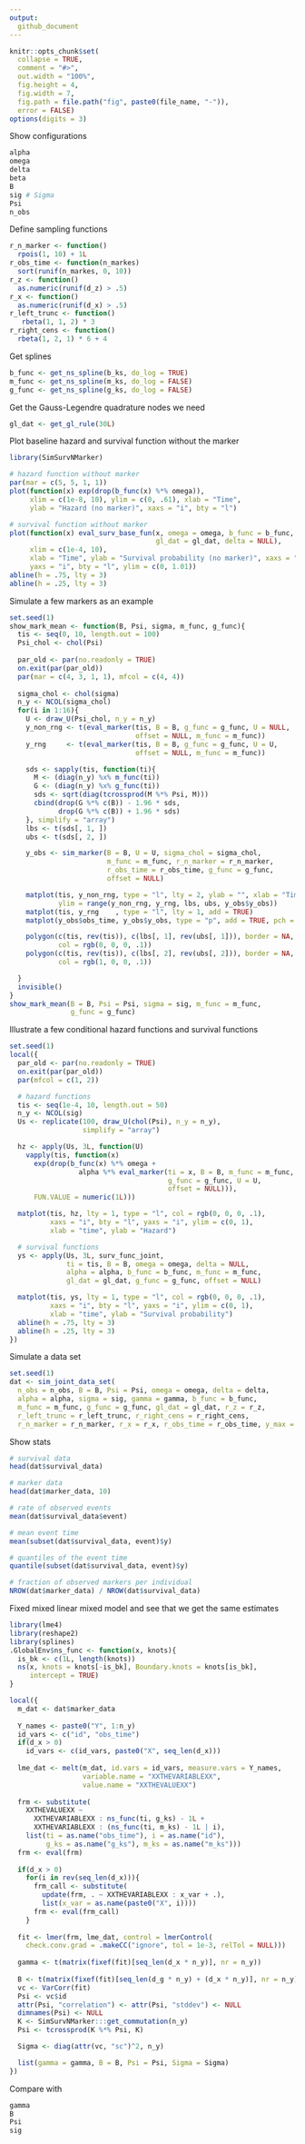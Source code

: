 ```yaml
---
output:
  github_document
---  
```


```r
knitr::opts_chunk$set(
  collapse = TRUE,
  comment = "#>",
  out.width = "100%",  
  fig.height = 4, 
  fig.width = 7, 
  fig.path = file.path("fig", paste0(file_name, "-")),
  error = FALSE)
options(digits = 3)
```

Show configurations

```r
alpha
omega 
delta
beta
B
sig # Sigma
Psi
n_obs
```

Define sampling functions

```r
r_n_marker <- function()
  rpois(1, 10) + 1L
r_obs_time <- function(n_markes)
  sort(runif(n_markes, 0, 10))
r_z <- function()
  as.numeric(runif(d_z) > .5)
r_x <- function()
  as.numeric(runif(d_x) > .5)
r_left_trunc <- function()
   rbeta(1, 1, 2) * 3
r_right_cens <- function()
  rbeta(1, 2, 1) * 6 + 4
```

Get splines

```r
b_func <- get_ns_spline(b_ks, do_log = TRUE)
m_func <- get_ns_spline(m_ks, do_log = FALSE)
g_func <- get_ns_spline(g_ks, do_log = FALSE)
```

Get the Gauss-Legendre quadrature nodes we need

```r
gl_dat <- get_gl_rule(30L)
```

Plot baseline hazard and survival function without the marker

```r
library(SimSurvNMarker)
```

```r
# hazard function without marker
par(mar = c(5, 5, 1, 1))
plot(function(x) exp(drop(b_func(x) %*% omega)),
     xlim = c(1e-8, 10), ylim = c(0, .61), xlab = "Time",
     ylab = "Hazard (no marker)", xaxs = "i", bty = "l")

# survival function without marker
plot(function(x) eval_surv_base_fun(x, omega = omega, b_func = b_func, 
                                    gl_dat = gl_dat, delta = NULL), 
     xlim = c(1e-4, 10),
     xlab = "Time", ylab = "Survival probability (no marker)", xaxs = "i",
     yaxs = "i", bty = "l", ylim = c(0, 1.01))
abline(h = .75, lty = 3)
abline(h = .25, lty = 3)
```

Simulate a few markers as an example

```r
set.seed(1)
show_mark_mean <- function(B, Psi, sigma, m_func, g_func){
  tis <- seq(0, 10, length.out = 100)
  Psi_chol <- chol(Psi)
  
  par_old <- par(no.readonly = TRUE)
  on.exit(par(par_old))
  par(mar = c(4, 3, 1, 1), mfcol = c(4, 4))
  
  sigma_chol <- chol(sigma)
  n_y <- NCOL(sigma_chol)
  for(i in 1:16){
    U <- draw_U(Psi_chol, n_y = n_y)
    y_non_rng <- t(eval_marker(tis, B = B, g_func = g_func, U = NULL, 
                               offset = NULL, m_func = m_func))
    y_rng     <- t(eval_marker(tis, B = B, g_func = g_func, U = U, 
                               offset = NULL, m_func = m_func))

    sds <- sapply(tis, function(ti){
      M <- (diag(n_y) %x% m_func(ti))
      G <- (diag(n_y) %x% g_func(ti))
      sds <- sqrt(diag(tcrossprod(M %*% Psi, M)))
      cbind(drop(G %*% c(B)) - 1.96 * sds,
            drop(G %*% c(B)) + 1.96 * sds)
    }, simplify = "array")
    lbs <- t(sds[, 1, ])
    ubs <- t(sds[, 2, ])

    y_obs <- sim_marker(B = B, U = U, sigma_chol = sigma_chol, 
                        m_func = m_func, r_n_marker = r_n_marker, 
                        r_obs_time = r_obs_time, g_func = g_func, 
                        offset = NULL)

    matplot(tis, y_non_rng, type = "l", lty = 2, ylab = "", xlab = "Time",
            ylim = range(y_non_rng, y_rng, lbs, ubs, y_obs$y_obs))
    matplot(tis, y_rng    , type = "l", lty = 1, add = TRUE)
    matplot(y_obs$obs_time, y_obs$y_obs, type = "p", add = TRUE, pch = 3:4)

    polygon(c(tis, rev(tis)), c(lbs[, 1], rev(ubs[, 1])), border = NA,
            col = rgb(0, 0, 0, .1))
    polygon(c(tis, rev(tis)), c(lbs[, 2], rev(ubs[, 2])), border = NA,
            col = rgb(1, 0, 0, .1))

  }
  invisible()
}
show_mark_mean(B = B, Psi = Psi, sigma = sig, m_func = m_func, 
               g_func = g_func)
```

Illustrate a few conditional hazard functions and survival functions

```r
set.seed(1)
local({
  par_old <- par(no.readonly = TRUE)
  on.exit(par(par_old))
  par(mfcol = c(1, 2))

  # hazard functions
  tis <- seq(1e-4, 10, length.out = 50)
  n_y <- NCOL(sig)
  Us <- replicate(100, draw_U(chol(Psi), n_y = n_y), 
                  simplify = "array")

  hz <- apply(Us, 3L, function(U)
    vapply(tis, function(x)
      exp(drop(b_func(x) %*% omega +
                 alpha %*% eval_marker(ti = x, B = B, m_func = m_func, 
                                       g_func = g_func, U = U, 
                                       offset = NULL))),
      FUN.VALUE = numeric(1L)))

  matplot(tis, hz, lty = 1, type = "l", col = rgb(0, 0, 0, .1),
          xaxs = "i", bty = "l", yaxs = "i", ylim = c(0, 1),
          xlab = "time", ylab = "Hazard")

  # survival functions
  ys <- apply(Us, 3L, surv_func_joint,
              ti = tis, B = B, omega = omega, delta = NULL,
              alpha = alpha, b_func = b_func, m_func = m_func, 
              gl_dat = gl_dat, g_func = g_func, offset = NULL)

  matplot(tis, ys, lty = 1, type = "l", col = rgb(0, 0, 0, .1),
          xaxs = "i", bty = "l", yaxs = "i", ylim = c(0, 1),
          xlab = "time", ylab = "Survival probability")
  abline(h = .75, lty = 3)
  abline(h = .25, lty = 3)
})
```

Simulate a data set

```r
set.seed(1)
dat <- sim_joint_data_set(
  n_obs = n_obs, B = B, Psi = Psi, omega = omega, delta = delta, 
  alpha = alpha, sigma = sig, gamma = gamma, b_func = b_func, 
  m_func = m_func, g_func = g_func, gl_dat = gl_dat, r_z = r_z, 
  r_left_trunc = r_left_trunc, r_right_cens = r_right_cens, 
  r_n_marker = r_n_marker, r_x = r_x, r_obs_time = r_obs_time, y_max = 10)
```

Show stats

```r
# survival data
head(dat$survival_data)

# marker data
head(dat$marker_data, 10)

# rate of observed events
mean(dat$survival_data$event) 

# mean event time
mean(subset(dat$survival_data, event)$y)

# quantiles of the event time
quantile(subset(dat$survival_data, event)$y)

# fraction of observed markers per individual
NROW(dat$marker_data) / NROW(dat$survival_data)
```

Fixed mixed linear mixed model and see that we get the same estimates

```r
library(lme4)
library(reshape2)
library(splines)
.GlobalEnv$ns_func <- function(x, knots){
  is_bk <- c(1L, length(knots))
  ns(x, knots = knots[-is_bk], Boundary.knots = knots[is_bk], 
     intercept = TRUE)
}

local({
  m_dat <- dat$marker_data
  
  Y_names <- paste0("Y", 1:n_y)
  id_vars <- c("id", "obs_time")
  if(d_x > 0)
    id_vars <- c(id_vars, paste0("X", seq_len(d_x)))
  
  lme_dat <- melt(m_dat, id.vars = id_vars, measure.vars = Y_names, 
                  variable.name = "XXTHEVARIABLEXX", 
                  value.name = "XXTHEVALUEXX")
  
  frm <- substitute(
    XXTHEVALUEXX ~
      XXTHEVARIABLEXX : ns_func(ti, g_ks) - 1L +
      XXTHEVARIABLEXX : (ns_func(ti, m_ks) - 1L | i),
    list(ti = as.name("obs_time"), i = as.name("id"), 
         g_ks = as.name("g_ks"), m_ks = as.name("m_ks")))
  frm <- eval(frm)
  
  if(d_x > 0)
    for(i in rev(seq_len(d_x))){
      frm_call <- substitute(
        update(frm, . ~ XXTHEVARIABLEXX : x_var + .),
        list(x_var = as.name(paste0("X", i))))
      frm <- eval(frm_call)
    }
    
  fit <- lmer(frm, lme_dat, control = lmerControl(
    check.conv.grad = .makeCC("ignore", tol = 1e-3, relTol = NULL)))
  
  gamma <- t(matrix(fixef(fit)[seq_len(d_x * n_y)], nr = n_y))
  
  B <- t(matrix(fixef(fit)[seq_len(d_g * n_y) + (d_x * n_y)], nr = n_y))
  vc <- VarCorr(fit)
  Psi <- vc$id
  attr(Psi, "correlation") <- attr(Psi, "stddev") <- NULL
  dimnames(Psi) <- NULL
  K <- SimSurvNMarker:::get_commutation(n_y)
  Psi <- tcrossprod(K %*% Psi, K)

  Sigma <- diag(attr(vc, "sc")^2, n_y)

  list(gamma = gamma, B = B, Psi = Psi, Sigma = Sigma)
})
```

Compare with 

```r
gamma
B
Psi
sig
```
